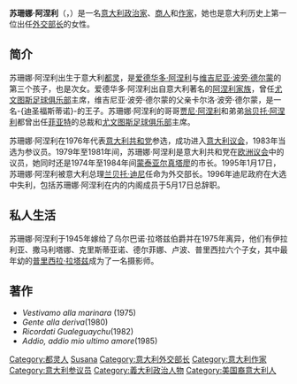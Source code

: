 {{Unreferenced|time=2019-11-06}}
'''苏珊娜·阿涅利'''（{{lang-it|Susanna Agnelli}}，{{bd|1922年|4月24日|2009年|5月15日|catIdx=Agnelli}}）是一名[[意大利|意大利]][[政治家|政治家]]、[[商人|商人]]和[[作家|作家]]，她也是意大利历史上第一位出任[[意大利外交部长|外交部长]]的女性。

==简介==
苏珊娜·阿涅利出生于意大利[[都灵|都灵]]，是[[爱德华多·阿涅利|爱德华多·阿涅利]]与[[维吉尼亚·波旁·德尔蒙|维吉尼亚·波旁·德尔蒙]]的第三个孩子，也是次女。爱德华多·阿涅利出自意大利著名的[[阿涅利家族|阿涅利家族]]，曾任[[尤文图斯足球俱乐部|尤文图斯足球俱乐部]]主席，维吉尼亚·波旁·德尔蒙的父亲卡尔洛·波旁·德尔蒙，是一名-{迪圣福斯蒂诺}-的王子。苏珊娜·阿涅利的哥哥[[贾尼·阿涅利|贾尼·阿涅利]]和弟弟[[翁贝托·阿涅利|翁贝托·阿涅利]]都曾出任[[菲亚特|菲亚特]]的总裁和[[尤文图斯足球俱乐部|尤文图斯足球俱乐部]]主席。

苏珊娜·阿涅利在1976年代表[[意大利共和党|意大利共和党]]参选，成功进入[[意大利议会|意大利议会]]，1983年当选为参议员。1979年至1981年间，苏珊娜·阿涅利是意大利共和党在[[欧洲议会|欧洲议会]]中的议员，她同时还是1974年至1984年间[[蒙泰亚尔真塔廖|蒙泰亚尔真塔廖]]的市长。1995年1月17日，苏珊娜·阿涅利被意大利总理[[兰贝托·迪尼|兰贝托·迪尼]]任命为外交部长。1996年迪尼政府在大选中失利，包括苏珊娜·阿涅利在内的内阁成员于5月17日总辞职。

==私人生活==
苏珊娜·阿涅利于1945年嫁给了乌尔巴诺·拉塔兹伯爵并在1975年离异，他们有伊拉利亚、撒马利塔娜、克里斯蒂亚诺、德尔菲娜、卢波、普里西拉六个子女，其中最年幼的[[普里西拉·拉塔兹|普里西拉·拉塔兹]]成为了一名摄影师。

==著作==
*''Vestivamo alla marinara'' (1975)
*''Gente alla deriva ''(1980)
*''Ricordati Gualeguaychu ''(1982)
*''Addio, addio mio ultimo amore ''(1985)


{{Authority control}}
{{DEFAULTSORT:Agnelli, Susana}}
[[Category:都灵人|Category:都灵人]]
[[Category:阿涅利家族|Susana]]
[[Category:意大利外交部长|Category:意大利外交部长]]
[[Category:意大利作家|Category:意大利作家]]
[[Category:意大利参议员|Category:意大利参议员]]
[[Category:義大利政治人物|Category:義大利政治人物]]
[[Category:美国裔意大利人|Category:美国裔意大利人]]